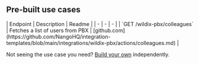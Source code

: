 
## Pre-built use cases

<AccordionGroup>


<Accordion title="Others">
| Endpoint | Description | Readme |
| - | - | - |
| `GET /wildix-pbx/colleagues` | Fetches a list of users from PBX | [github.com](https://github.com/NangoHQ/integration-templates/blob/main/integrations/wildix-pbx/actions/colleagues.md) |
</Accordion>

</AccordionGroup>

<Tip>Not seeing the use case you need? [Build your own](https://nango.dev/slack) independently.</Tip>
